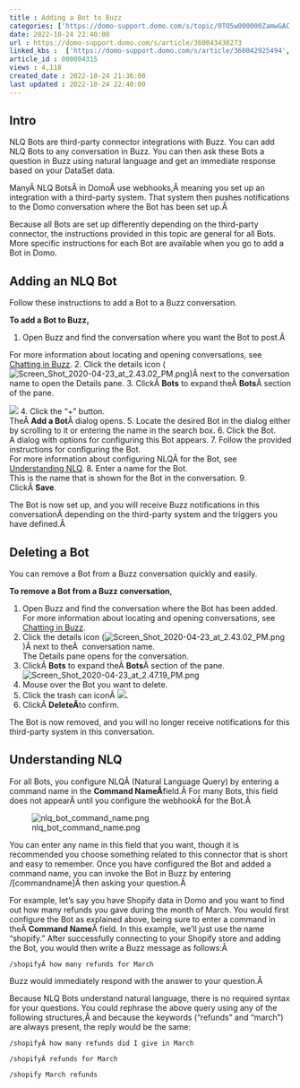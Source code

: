```yaml
---
title : Adding a Bot to Buzz
categories: ['https://domo-support.domo.com/s/topic/0TO5w000000ZamwGAC']
date: 2022-10-24 22:40:00
url : https://domo-support.domo.com/s/article/360043430273
linked_kbs :  ['https://domo-support.domo.com/s/article/360042925494', 'https://domo-support.domo.com/s/knowledge-base', 'https://domo-support.domo.com/s/article/360043429953', 'https://domo-support.domo.com/s/article/360043429933', 'https://domo-support.domo.com/s/article/360043430273', 'https://domo-support.domo.com/s/article/360043429693', 'https://domo-support.domo.com/s/topic/0TO5w000000ZamwGAC', 'https://domo-support.domo.com/s/article/360042925574', 'https://domo-support.domo.com/s/article/360043429913']
article_id : 000004315
views : 4,118
created_date : 2022-10-24 21:36:00
last updated : 2022-10-24 22:40:00
---
```




Intro
-----


NLQ Bots are third-party connector integrations with Buzz. You can add NLQ Bots to any conversation in Buzz. You can then ask these Bots a question in Buzz using natural language and get an immediate response based on your DataSet data.


ManyÂ NLQ BotsÂ in DomoÂ use webhooks,Â meaning you set up an integration with a third-party system. That system then pushes notifications to the Domo conversation where the Bot has been set up.Â 


Because all Bots are set up differently depending on the third-party connector, the instructions provided in this topic are general for all Bots. More specific instructions for each Bot are available when you go to add a Bot in Domo.


Adding an NLQ Bot
-----------------


Follow these instructions to add a Bot to a Buzz conversation.


**To add a Bot to Buzz,**


1. Open Buzz and find the conversation where you want the Bot to post.Â 


For more information about locating and opening conversations, see [Chatting in Buzz](..\chatting_in_buzz\index.html "Chatting in Buzz").
2. Click the details icon (![Screen_Shot_2020-04-23_at_2.43.02_PM.png](Screen_Shot_2020-04-23_at_2.43.02_PM.png))Â next to the conversation name to open the Details pane.
3. ClickÂ **Bots** to expand theÂ **Bots**Â section of the pane.  
   
 ![](1.png)
4. Click the "+" button.  
 TheÂ **Add a Bot**Â dialog opens.
5. Locate the desired Bot in the dialog either by scrolling to it or entering the name in the search box.
6. Click the Bot.  
 A dialog with options for configuring this Bot appears.
7. Follow the provided instructions for configuring the Bot.  
 For more information about configuring NLQÂ for the Bot, see [Understanding NLQ](#h_0cf3300a-a731-4759-8f22-dba8cbf81293 "Adding a Bot to Buzz").
8. Enter a name for the Bot.  
 This is the name that is shown for the Bot in the conversation.
9. ClickÂ **Save**.


The Bot is now set up, and you will receive Buzz notifications in this conversationÂ depending on the third-party system and the triggers you have defined.Â 


Deleting a Bot
--------------


You can remove a Bot from a Buzz conversation quickly and easily.


**To remove a Bot from a Buzz conversation**,


1. Open Buzz and find the conversation where the Bot has been added.  
 For more information about locating and opening conversations, see [Chatting in Buzz](..\chatting_in_buzz\index.html "Chatting in Buzz").
2. Click the details icon (![Screen_Shot_2020-04-23_at_2.43.02_PM.png](Screen_Shot_2020-04-23_at_2.43.02_PM.png))Â next to theÂ  conversation name.  
 The Details pane opens for the conversation.
3. ClickÂ **Bots** to expand theÂ **Bots**Â section of the pane.  
![Screen_Shot_2020-04-23_at_2.47.19_PM.png](Screen_Shot_2020-04-23_at_2.47.19_PM.png)
4. Mouse over the Bot you want to delete.
5. Click the trash can iconÂ ![](4.png).
6. ClickÂ **DeleteÂ**to confirm.


The Bot is now removed, and you will no longer receive notifications for this third-party system in this conversation.


Understanding NLQ
-----------------


For all Bots, you configure NLQÂ (Natural Language Query) by entering a command name in the **Command NameÂ**field.Â For many Bots, this field does not appearÂ until you configure the webhookÂ for the Bot.Â 


![nlq_bot_command_name.png](nlq_bot_command_name.png)


You can enter any name in this field that you want, though it is recommended you choose something related to this connector that is short and easy to remember. Once you have configured the Bot and added a command name, you can invoke the Bot in Buzz by entering /[commandname]Â then asking your question.Â 


For example, let's say you have Shopify data in Domo and you want to find out how many refunds you gave during the month of March. You would first configure the Bot as explained above, being sure to enter a command in theÂ **Command Name**Â field. In this example, we'll just use the name "shopify." After successfully connecting to your Shopify store and adding the Bot, you would then write a Buzz message as follows:Â 


`/shopifyÂ how many refunds for March`


Buzz would immediately respond with the answer to your question.Â 


Because NLQ Bots understand natural language, there is no required syntax for your questions. You could rephrase the above query using any of the following structures,Â and because the keywords ("refunds" and "march") are always present, the reply would be the same:


`/shopifyÂ how many refunds did I give in March`


`/shopifyÂ refunds for March`


`/shopify March refunds`